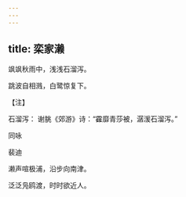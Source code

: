 ```yaml
---
---
---
```

title: 栾家濑
---




飒飒秋雨中，浅浅石溜泻。

跳波自相溅，白鹭惊复下。

【注】

石溜泻： 谢朓《郊游》诗：“靃靡青莎被，潺湲石溜泻。”





同咏


裴迪

濑声喧极浦，沿步向南津。

泛泛凫鸥渡，时时欲近人。
